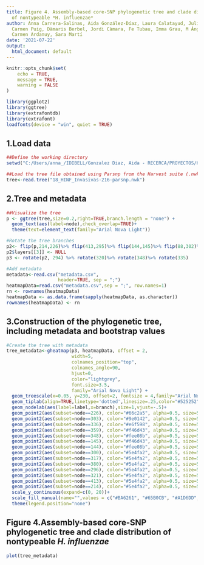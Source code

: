 ---
title: Figure 4. Assembly-based core-SNP phylogenetic tree and clade distribution
  of nontypeable *H. influenzae*
author: Anna Carrera-Salinas, Aida González-Díaz, Laura Calatayud, Julieta Mercado-Maza,
  Carmen Puig, Dàmaris Berbel, Jordi Càmara, Fe Tubau, Imma Grau, M Ángeles Domínguez,
  Carmen Ardanuy, Sara Martí
date: '2021-07-22'
output:
  html_document: default
---

```{r setup, include=FALSE}
knitr::opts_chunk$set(
	echo = TRUE,
	message = TRUE,
	warning = FALSE
)
```


```{r}
library(ggplot2)
library(ggtree)
library(extrafontdb)
library(extrafont)
loadfonts(device = "win", quiet = TRUE)
```

## 1.Load data
```{r}
##Define the working directory
setwd("C:/Users/anna_/IDIBELL/Gonzalez Diaz, Aida - RECERCA/PROYECTOS/Haemophilus/4. Invasive H. influenzae (2014-2019)/WGS/18_HINF_INVASIVAS/AnalisisClados/R")

##Load the tree file obtained using Parsnp from the Harvest suite (.nwk file)
tree<-read.tree("18_HINF_Invasivas-216-parsnp.nwk")
```

## 2.Tree and metadata
```{r}
##Visualize the tree
p <- ggtree(tree,size=0.2,right=TRUE,branch.length = "none") +
  geom_text(aes(label=node),check_overlap=TRUE)+
  theme(text=element_text(family="Arial Nova Light"))

#Rotate the tree branches
p2<- flip(p,214,226)%>% flip(413,295)%>% flip(144,145)%>% flip(88,302)%>% flip(296,298)
p2$layers[[3]] <- NULL
p3 <- rotate(p2, 294) %>% rotate(320)%>% rotate(348)%>% rotate(335)

#Add metadata
metadata<-read.csv("metadata.csv",
                   header=TRUE, sep = ";")
heatmapData=read.csv("metadata.csv",sep = ";", row.names=1)
rn <- rownames(heatmapData)
heatmapData <- as.data.frame(sapply(heatmapData, as.character))
rownames(heatmapData) <- rn
```

## 3.Construction of the phylogenetic tree, including metadata and bootstrap values
```{r}
#Create the tree with metadata
tree_metadata<-gheatmap(p3, heatmapData, offset = 2,  
                        width=5,
                        colnames_position="top", 
                        colnames_angle=90, 
                        hjust=0,
                        color="lightgrey",
                        font.size=3.5,
                        family="Arial Nova Light") +
  geom_treescale(x=0.05, y=230, offset=2, fontsize = 4,family="Arial Nova Light")+
  geom_tiplab(align=TRUE,linetype='dotted',linesize=.25,color="#525252",size=1)+
  geom_nodelab(aes(label=label,x=branch),size=1,vjust=-.5)+
  geom_point2(aes(subset=node==226), color="#66c2a5", alpha=0.5, size=5)+
  geom_point2(aes(subset=node==303), color="#9e0142", alpha=0.5, size=5)+
  geom_point2(aes(subset=node==336), color="#e6f598", alpha=0.5, size=5)+
  geom_point2(aes(subset=node==359), color="#f46d43", alpha=0.5, size=5)+
  geom_point2(aes(subset=node==348), color="#fee08b", alpha=0.5, size=5)+
  geom_point2(aes(subset=node==145), color="#f46d43", alpha=0.5, size=5)+
  geom_point2(aes(subset=node==144), color="#fee08b", alpha=0.5, size=5)+
  geom_point2(aes(subset=node==300), color="#5e4fa2", alpha=0.5, size=5)+
  geom_point2(aes(subset=node==317), color="#5e4fa2", alpha=0.5, size=5)+
  geom_point2(aes(subset=node==380), color="#5e4fa2", alpha=0.5, size=5)+
  geom_point2(aes(subset=node==296), color="#5e4fa2", alpha=0.5, size=5)+
  geom_point2(aes(subset=node==321), color="#5e4fa2", alpha=0.5, size=5)+
  geom_point2(aes(subset=node==413), color="#5e4fa2", alpha=0.5, size=5)+
  geom_point2(aes(subset=node==214), color="#5e4fa2", alpha=0.5, size=5)+
  scale_y_continuous(expand=c(0, 20))+
  scale_fill_manual(name="",values = c("#BA6261", "#65B0CB", "#A1D6DD","#9e0142", "#f46d43", "#fee08b","#e6f598","#66c2a5", "#5e4fa2","red","grey", "white"),limits=c("Carrera-Salinas", "De Chiara", "Pinto","I","II","III","IV","V","VI","Unclassified","Presence","Abscence"))+
  theme(legend.position="none")


```



## Figure 4.Assembly-based core-SNP phylogenetic tree and clade distribution of nontypeable *H. influenzae*

```{r pressure, echo=FALSE}
plot(tree_metadata)
```


